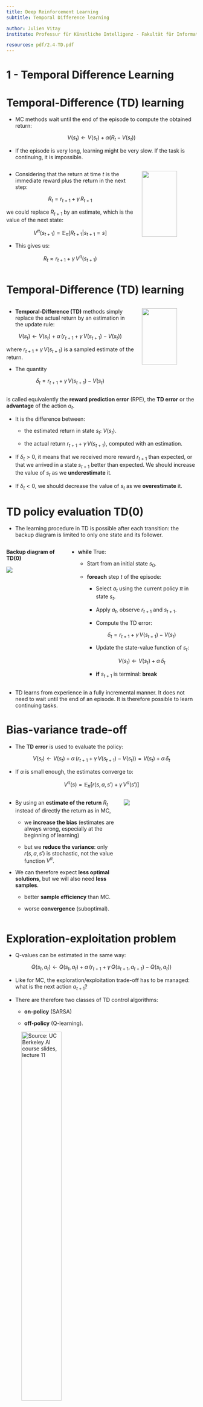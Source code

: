 ```yaml
---
title: Deep Reinforcement Learning
subtitle: Temporal Difference learning

author: Julien Vitay
institute: Professur für Künstliche Intelligenz - Fakultät für Informatik

resources: pdf/2.4-TD.pdf
---
```


# 1 - Temporal Difference Learning

# Temporal-Difference (TD) learning


* MC methods wait until the end of the episode to compute the obtained return:

$$
    V(s_t) \leftarrow V(s_t) + \alpha (R_t - V(s_t))
$$

* If the episode is very long, learning might be very slow. If the task is continuing, it is impossible.

::: {.columns}
::: {.column width=70%}

* Considering that the return at time $t$ is the immediate reward plus the return in the next step:

$$
    R_t = r_{t+1} + \gamma \,  R_{t+1}
$$

we could replace $R_{t+1}$ by an estimate, which is the value of the next state:

$$V^\pi(s_{t+1}) = \mathbb{E}_\pi [R_{t+1} | s_{t+1}=s]$$

* This gives us:

$$R_t \approx r_{t+1} + \gamma \,  V^\pi(s_{t+1})$$

:::
::: {.column width=30%}

![](img/MCTD.svg){width=80%}

:::
:::

# Temporal-Difference (TD) learning

::: {.columns}
::: {.column width=70%}


* **Temporal-Difference (TD)** methods simply replace the actual return by an estimation in the update rule:

$$
    V(s_t) \leftarrow V(s_t) + \alpha \, (r_{t+1} + \gamma \, V(s_{t+1}) - V(s_t))
$$

where $r_{t+1} + \gamma\, V(s_{t+1})$ is a sampled estimate of the return.

* The quantity

$$\delta_t = r_{t+1} + \gamma \, V(s_{t+1}) - V(s_t)$$

:::
::: {.column width=30%}

![](img/MCTD.svg){width=80%}

:::
:::


is called equivalently the **reward prediction error** (RPE), the **TD error** or the **advantage** of the action $a_t$. 

* It is the difference between:

    * the estimated return in state $s_t$: $V(s_t)$.

    * the actual return $r_{t+1} + \gamma \, V(s_{t+1})$, computed with an estimation.

* If $\delta_t > 0$, it means that we received more reward $r_{t+1}$ than expected, or that we arrived in a state $s_{t+1}$ better than expected. We should increase the value of $s_t$ as we **underestimate** it.

* If $\delta_t < 0$, we should decrease the value of $s_t$ as we **overestimate** it.


# TD policy evaluation TD(0)

* The learning procedure in TD is possible after each transition: the backup diagram is limited to only one state and its follower.

::: {.columns}
::: {.column width=30%}

**Backup diagram of TD(0)**

![](img/backup-TD.png)

:::
::: {.column width=70%}


* **while** True:

    * Start from an initial state $s_0$.

    * **foreach** step $t$ of the episode:

        * Select $a_t$ using the current policy $\pi$ in state $s_t$.

        * Apply $a_t$, observe $r_{t+1}$ and $s_{t+1}$.

        * Compute the TD error:

        $$\delta_t = r_{t+1} + \gamma \, V(s_{t+1}) - V(s_t)$$

        * Update the state-value function of $s_t$:

        $$
            V(s_t) \leftarrow V(s_t) + \alpha \, \delta_t
        $$

        * **if** $s_{t+1}$ is terminal: **break**

:::
:::


* TD learns from experience in a fully incremental manner. It does not need to wait until the end of an episode. It is therefore possible to learn continuing tasks. 


# Bias-variance trade-off

* The **TD error** is used to evaluate the policy:

$$
    V(s_t) \leftarrow V(s_t) + \alpha \, (r_{t+1} + \gamma \, V(s_{t+1}) - V(s_t)) = V(s_t) + \alpha \, \delta_t
$$

* If $\alpha$ is small enough, the estimates converge to:

$$V^\pi(s) = \mathbb{E}_\pi [r(s, a, s') + \gamma \, V^\pi(s')]$$

::: {.columns}
::: {.column width=60%}


* By using an **estimate of the return** $R_t$ instead of directly the return as in MC, 

    * we **increase the bias** (estimates are always wrong, especially at the beginning of learning) 

    * but we **reduce the variance**: only $r(s, a, s')$ is stochastic, not the value function $V^\pi$.

* We can therefore expect **less optimal solutions**, but we will also need **less samples**.

    * better **sample efficiency** than MC.

    * worse **convergence** (suboptimal).


:::
::: {.column width=40%}


![](img/biasvariance3.png)

:::
:::

# Exploration-exploitation problem


* Q-values can be estimated in the same way:

$$
    Q(s_t, a_t) \leftarrow Q(s_t, a_t) + \alpha \, (r_{t+1} + \gamma \, Q(s_{t+1}, a_{t+1}) - Q(s_t, a_t))
$$

* Like for MC, the exploration/exploitation trade-off has to be managed: what is the next action $a_{t+1}$? 

* There are therefore two classes of TD control algorithms:

    * **on-policy** (SARSA)

    * **off-policy** (Q-learning).


![Source: UC Berkeley AI course [slides](http://ai.berkeley.edu/lecture_slides.html), [lecture 11](http://ai.berkeley.edu/slides/Lecture%2011%20--%20Reinforcement%20Learning%20II/SP14%20CS188%20Lecture%2011%20--%20Reinforcement%20Learning%20II.pptx)](img/exploration_vs_exploitation.png){width=50%}

# SARSA: On-policy TD control


* **SARSA** (state-action-reward-state-action) updates the value of a state-action pair by using the predicted value of the next state-action pair according to the current policy.

::: {.columns}
::: {.column width=100%}

![](img/rl-sequence.png){width=50%}

:::
::: {.column width=0%}

:::
:::

* When arriving in $s_{t+1}$ from $(s_t, a_t)$, we already sample the next action:

$$a_{t+1} \sim \pi(s_{t+1}, a)$$

* We can now update the value of $(s_t, a_t)$:

$$
    Q(s_t, a_t) \leftarrow Q(s_t, a_t) + \alpha \, (r_{t+1} + \gamma \, Q(s_{t+1}, a_{t+1}) - Q(s_t, a_t))
$$

* The next action $a_{t+1}$ will **have to** be executed next: SARSA is **on-policy**. You cannot change your mind and execute another $a_{t+1}$.

* The learned policy must be $\epsilon$-soft (stochastic) to ensure exploration.

* SARSA converges to the optimal policy if $\alpha$ is small enough and if $\epsilon$ (or $\tau$) slowly decreases to 0.



# SARSA: On-policy TD control

:::{}
![](img/rl-sequence.png){width=50%}
:::

* **while** True:

    * Start from an initial state $s_0$ and select $a_0$ using the current policy $\pi$.

    * **foreach** step $t$ of the episode:

        * Apply $a_{t}$, observe $r_{t+1}$ and $s_{t+1}$.

        * Select $a_{t+1}$ using the current **stochastic** policy $\pi$.

        * Update the action-value function of $(s_t, a_t)$:

        $$ Q(s_t, a_t) \leftarrow Q(s_t, a_t) + \alpha \, (r_{t+1} + \gamma \, Q(s_{t+1}, a_{t+1})  - Q(s_t, a_t)) $$

        * Improve the stochastic policy, e.g:

        $$
            \pi(s_t, a) = \begin{cases}
                            1 - \epsilon \; \text{if} \; a = \text{argmax} \, Q(s_t, a) \\
                            \frac{\epsilon}{|\mathcal{A}(s_t) -1|} \; \text{otherwise.} \\
                          \end{cases}
        $$

        * **if** $s_{t+1}$ is terminal: **break**


# Q-learning: Off-policy TD control

* SARSA estimates the return using the next action sampled from the learned policy.

$$
    R_t \approx r_{t+1} + \gamma \,  Q^\pi(s_{t+1}, a_{t+1})
$$

* As the learned policy is stochastic, the Q-value of the next action will have a **high variance**.

![](img/epsilonggreedy-example.png){width=40%}

* The greedy action in the next state, the one with the highest Q-value, will not change from sample to sample: it can provide a more stable (less variance) estimate of the return:

$$
    R_t \approx r_{t+1} + \gamma \,  \max_a  Q^\pi(s_{t+1}, a_{t+1}) \approx r_{t+1} + \gamma \, \max_a   Q^*(s_{t+1}, a_{t+1})
$$

* We implicitly use the **Bellman optimality equation**.

# Q-learning: Off-policy TD control

* **Q-learning** approximates the optimal action-value function $Q^*$ independently of the current policy, using the greedy action in the next state.

$$Q(s_t, a_t) \leftarrow Q(s_t, a_t) + \alpha \, (r_{t+1} + \gamma \, \max_a Q(s_{t+1}, a) - Q(s_t, a_t))$$

* The next action $a_{t+1}$ can be generated by a behavior policy: Q-learning is **off-policy**.

* The learned policy can be deterministic.

* The behavior policy can be an $\epsilon$-soft policy derived from $Q$ or expert knowledge.  

* The behavior policy only needs to visit all state-action pairs during learning to ensure optimality.

# Q-learning: Off-policy TD control

* **while** True:

    * Start from an initial state $s_0$.

    * **foreach** step $t$ of the episode:

        * Select $a_{t}$ using the behavior policy $b$ (e.g. derived from $\pi$).

        * Apply $a_t$, observe $r_{t+1}$ and $s_{t+1}$.

        * Update the action-value function of $(s_t, a_t)$:

        $$Q(s_t, a_t) \leftarrow Q(s_t, a_t) + \alpha \, (r_{t+1} + \gamma \, \max_a Q(s_{t+1}, a) - Q(s_t, a_t))$$

        * Improve greedily the learned policy:
        
        $$\pi(s_t, a) = \begin{cases}
                        1\; \text{if} \; a = \text{argmax} \, Q(s_t, a) \\
                        0 \; \text{otherwise.} \\
                      \end{cases}
        $$


        * **if** $s_{t+1}$ is terminal: **break**

# No need for importance sampling in Q-learning

* In off-policy Monte Carlo, Q-values are estimated using the return of the rest of the episode on average:

$$Q^\pi(s, a) = \mathbb{E}_{\tau \sim \rho_b}[\rho_{0:T-1} \, R(\tau) | s_0 = s, a_0=a]$$

* As the rest of the episode is generated by $b$, we need to correct the returns using the importance sampling weight.

* In Q-learning, Q-values are estimated using other estimates:

$$
    Q^\pi(s, a) = \mathbb{E}_{s_t \sim \rho_b, a_t \sim b}[ r_{t+1} + \gamma \, \max_a Q^\pi(s_{t+1}, a) | s_t = s, a_t=a]
$$

* As we only sample **transitions** using $b$ and not episodes, there is no need to correct the returns:

    * The returns use estimates $Q^\pi$, which depend on $\pi$ and not $b$.

    * The immediate reward $r_{t+1}$ is stochastic, but is the same whether you sample $a_t$ from $\pi$ or from $b$.


<!--
# Q-learning: Gridworld example

::: {.columns}
::: {.column width=50%}


![](img/gridworld.png)

:::
::: {.column width=50%}


* **States:** position of the red rectangle in the grid.

* **Action:** left, right, up, down.

* **Rewards:** 

    * +100 for the blue circle

    * -100 for the green triangles

    * -1 otherwise.

* You will implement this in the exercises.

:::
:::
-->


# Temporal Difference learning

* **Temporal Difference** allow to learn Q-values from single transitions instead of complete episodes.

* MC methods can only be applied to episodic problems, while TD works for continuing tasks.

* MC and TD methods are **model-free**: you do not need to know anything about the environment ($p(s' |s, a)$ and $r(s, a, s')$) to learn.

* The **exploration-exploitation** dilemma must be dealt with:

    * **On-policy** TD (SARSA) follows the learned stochastic policy.

    $$
        Q(s, a) \leftarrow Q(s, a) + \alpha \, (r(s, a, s') + \gamma \, Q(s', a') - Q(s, a))
    $$

    * **Off-policy** TD (Q-learning) follows a behavior policy and learns a deterministic policy.

    $$
        Q(s, a) \leftarrow Q(s, a) + \alpha \, (r(s, a, s') + \gamma \, \max_a Q(s', a) - Q(s, a))
    $$

* TD uses **bootstrapping** like DP: it uses other estimates to update one estimate. 

* Q-learning is the go-to method in tabular RL.


# Optimal control with Q-learning


{{< youtube XiigTGKZfks >}}



# 2 - Actor-critic methods

# Actor-critic methods

* The TD error after each transition $(s_t, a_t, r_{t+1}, s_{t+1})$:

$$ \delta_t = r_{t+1} + \gamma V(s_{t+1}) - V(s_t)$$

tells us how good the action $a_t$ was compared to our expectation $V(s_t)$.

* When the advantage $\delta_t > 0$, this means that the action lead to a better reward or a better state than what was expected by $V(s_t)$, which is a **good surprise**, so the action should be reinforced (selected again) and the value of that state increased.

* When $\delta_t < 0$, this means that the previous estimation of $(s_t, a_t)$ was too high (**bad surprise**), so the action should be avoided in the future and the value of the state reduced.


![Source: <https://www.freecodecamp.org/news/an-intro-to-advantage-actor-critic-methods-lets-play-sonic-the-hedgehog-86d6240171d/>](img/actor-critic-example.png){width=50%}



# Actor-critic methods

::: {.columns}
::: {.column width=50%}


![](img/actorcritic.png){width=60%}

:::
::: {.column width=50%}


* Actor-critic methods are TD methods that have a separate memory structure to explicitly represent the policy and the value function.

* The policy $\pi$ is implemented by the **actor**, because it is used to select actions.

* The estimated values $V(s)$ are implemented by the **critic**, because it criticizes the actions made by the actor.

:::
:::


* The critic computes the **TD error** or **1-step advantage**:

$$\delta_t = r_{t+1} + \gamma \, V(s_{t+1}) - V(s_t)$$

* This scalar signal is the output of the critic and drives learning in both the actor and the critic.


# Actor-critic methods

::: {.columns}
::: {.column width=30%}


![](img/actorcritic.png)

:::
::: {.column width=70%}



* TD error after each transition:

$$ \delta_t = r_{t+1} + \gamma V(s_{t+1}) - V(s_t)$$

* The critic is updated using this scalar signal:

$$ V(s_t) \leftarrow V(s_t) + \alpha \, \delta_t$$

* The actor is updated according to this TD error signal. For example a softmax actor over preferences:


:::
:::

$$
\begin{cases}
p(s_t, a_t) \leftarrow p(s_t, a_t) + \beta \, \delta_t \\
\\
\pi(s, a) = \dfrac{\exp{p(s, a)}}{\sum_b \exp{p(s, b)}} \\
\end{cases}
$$



* When $\delta_t >0$, the preference is increased, so the probability of selecting it again increases.

* When $\delta_t <0$, the preference is decreased, so the probability of selecting it again decreases.


# Actor-critic algorithm with preferences

* Start in $s_0$. Initialize the preferences $p(s,a)$ for each state action pair and the critic $V(s)$ for each state.

* **foreach** step $t$:

    * Select $a_t$ using the **actor** $\pi$ in state $s_t$:

    $$\pi(s_t, a) = \frac{\exp{p(s, a)}}{\sum_b \exp{p(s, b)}}$$

    * Apply $a_t$, observe $r_{t+1}$ and $s_{t+1}$.

    * Compute the TD error in $s_t$ using the **critic**:

    $$
        \delta_t = r_{t+1} + \gamma \, V(s_{t+1}) - V(s_t)
    $$

    * Update the **actor**:

    $$
        p(s_t, a_t) \leftarrow p(s_t, a_t) + \beta \, \delta_t
    $$

    * Update the **critic**:

    $$
        V(s_t) \leftarrow V(s_t) + \alpha \, \delta_t
    $$



# Actor-critic methods

::: {.columns}
::: {.column width=60%}


* The advantage of the separation between the actor and the critic is that now the actor can take any form (preferences, linear approximation, deep networks).

* It requires minimal computation in order to select the actions, in particular when the action space is huge or even continuous.

* It can learn stochastic policies, which is particularly useful in non-Markov problems.


:::
::: {.column width=34%}

![](img/actorcritic-perceptron.jpg)

:::
:::


* **It is obligatory to learn on-policy:** 

    * the critic must evaluate the actions taken by the current actor.
    
    * the actor must learn from the current critic, not "old" V-values.


# 3 - Eligibility traces and advantage estimation

# Bias-variance trade-off

::: {.columns}
::: {.column width=50%}


![](img/biasvariance.png)

:::
::: {.column width=50%}


* MC has **high variance, zero bias**:

    * Good convergence properties. We are more likely to find the optimal policy.

    * Not very sensitive to initial estimates.

    * Very simple to understand and use.

    * Needs a lot of transitions to converge.

* TD has **low variance, some bias**:
    
    * More **sample efficient** than MC.
    
    * TD(0) converges to $V^\pi(s)$ (but not always with function approximation). 
    
    * The bias implies that the policy might be suboptimal.
    
    * More sensitive to initial values (bootstrapping).

:::
:::



# Drawback of learning from single transitions

![](img/gridworld-lambda.png){width=60%}

* When the reward function is sparse (e.g. only at the end of a game), only the last action, leading to that reward, will be updated the first time in TD.

$$
    Q(s, a) \leftarrow Q(s, a) + \alpha \, (r(s, a, s') + \gamma \, \max_a Q(s', a) - Q(s, a))
$$

* The previous actions, which were equally important in obtaining the reward, will only be updated the next time they are visited.

* This makes learning very slow: if the path to the reward has $n$ steps, you will need to repeat the same episode at least $n$ times to learn the Q-value of the first action. 

# n-step advantage

::: {.columns}
::: {.column width=40%}


![](img/nstep.png){width=80%}

:::
::: {.column width=60%}


* Optimally, we would like a trade-off between: 

    * TD (only one state/action is updated each time, small variance but significant bias)

    * Monte Carlo (all states/actions in an episode are updated, no bias but huge variance).

* In **n-step TD prediction**, the next $n$ rewards are used to estimate the return, the rest is approximated.

:::
:::


* The **n-step return** is the discounted sum of the $n$ next rewards is computed as in MC plus the predicted value at step $t+n$ which replaces the rest as in TD.

$$
    R^n_t = \sum_{k=0}^{n-1} \gamma^{k} \, r_{t+k+1} + \gamma^n \,  V(s_{t+n}) 
$$

* We can update the value of the state with this n-step return:

$$
    V(s_t) \leftarrow V(s_t) + \alpha \, (R^n_t - V (s_t))
$$



# n-step advantage

::: {.columns}
::: {.column width=50%}


* The **n-step advantage** at time $t$ is:

$$
A^n_t = \sum_{k=0}^{n-1} \gamma^{k} \, r_{t+k+1} + \gamma^n \,  V(s_{t+n}) - V (s_t)
$$

* It is easy to check that the **TD error** is the 1-step advantage:

$$
    \delta_t = A^1_t = r_{t+1} + \gamma \, V(s_{t+1}) - V(s_t)
$$




:::
::: {.column width=50%}


![Credit: S. Levine](img/nstep-principle.png)

:::
:::



* As you use more "real" rewards, you **reduce the bias** of Q-learning.

* As you use estimates for the rest of the episode, you **reduce the variance** of MC methods.

* But how to choose $n$?


# Eligibility traces : forward view

::: {.columns}
::: {.column width=50%}

* One solution is to **average** the n-step returns, using a discount factor $\lambda$ :

$$R^\lambda_t = (1  - \lambda) \, \sum_{n=1}^\infty \lambda^{n-1} \, R^n_t$$


* The term $1- \lambda$ is there to ensure that the coefficients $\lambda^{n-1}$ sum to one.

$$\sum_{n=1}^\infty \lambda^{n-1} = \dfrac{1}{1 - \lambda}$$


* Each reward $r_{t+k+1}$ will count multiple times in the $\lambda$-return. Distant rewards are discounted by $\lambda^k$ in addition to $\gamma^k$.

* Large n-step returns (MC) should not have as much importance as small ones (TD), as they have a high variance.

:::
::: {.column width=50%}

![](img/eligibility-forward.png){width=80%}

![](img/eligibility-forward-decay.png)


:::
:::




# Eligibility traces : forward view

* To understand the role of $\lambda$, let's split the infinite sum w.r.t the end of the episode at time $T$. n-step returns with $n \geq T$ all have a MC return of $R_t$:

$$R^\lambda_t = (1  - \lambda) \, \sum_{n=1}^{T-t-1} \lambda^{n-1} \, R^n_t + \lambda^{T-t-1} \, R_t$$

* $\lambda$ controls the bias-variance trade-off:

    * If $\lambda=0$, the $\lambda$-return is equal to $R^1_t = r_{t+1} + \gamma \, V(s_{t+1})$, i.e. TD: high bias, low variance.

    * If $\lambda=1$, the $\lambda$-return is equal to $R_t = \sum_{k=0}^{\infty} \gamma^{k} \, r_{t+k+1}$, i.e. MC: low bias, high variance.

* This **forward view** of eligibility traces implies to look at all future rewards until the end of the episode to perform a value update. This prevents online learning using single transitions.

![](img/eligibility-forward-view.png){width=40%}



# Eligibility traces : backward view

::: {.columns}
::: {.column width=40%}

![](img/eligibility-backwards.png)

:::
::: {.column width=60%}

![](img/traces.png)

:::
:::

::: {.columns}
::: {.column width=50%}

* Another view on eligibility traces is that the  **TD reward prediction error** at time $t$ is sent backwards in time:

$$
 \delta_t = r_{t+1} + \gamma V(s_{t+1}) - V(s_t)
$$

* Every state $s$ previously visited during the episode will be updated proportionally to the current TD error and an **eligibility trace** $e_t(s)$:

$$
    V(s) \leftarrow V(s) + \alpha \, \delta_t \, e_t(s)
$$

::: 
::: {.column width=50%}

* The eligibility trace defines since how long the state was visited:

$$
    e_t(s) = \begin{cases}
                \gamma \, \lambda \, e_{t-1}(s) \qquad\qquad \text{if} \quad s \neq s_t \\
                e_{t-1}(s) + 1 \qquad \text{if} \quad s = s_t \\
            \end{cases}
$$

* $\lambda$ defines how important is a future TD error for the current state.

:::
:::

# TD($\lambda$) algorithm: policy evaluation

* **foreach** step $t$ of the episode:

    * Select $a_t$ using the current policy $\pi$ in state $s_t$, observe $r_{t+1}$ and $s_{t+1}$.

    * Compute the TD error in $s_t$:

    $$
        \delta_t = r_{t+1} + \gamma \, V(s_{t+1}) - V(s_t)
    $$

    * Increment the trace of $s_t$:

    $$
        e_{t+1}(s_t) = e_t(s_t) + 1
    $$

    * **foreach** state $s \in [s_o, \ldots, s_t]$ in the episode:

        * Update the state value function:

        $$
            V(s) \leftarrow V(s) + \alpha \, \delta_t \, e_t(s)
        $$

        * Decay the eligibility trace:

        $$
            e_{t+1}(s) = \lambda \, \gamma \, e_t(s)
        $$

    * **if** $s_{t+1}$ is terminal: **break**


# Eligibility traces

![](img/gridworld-lambda.png){width=70%}

* The backward view of eligibility traces can be applied on single transitions, given we know the history of visited states and maintain a trace for each of them.

* Eligibility traces are a very useful way to speed learning up in TD methods and control the bias/variance trade-off.

* This modification can be applied to all TD methods: TD($\lambda$) for states, SARSA($\lambda$) and Q($\lambda$) for actions.

* The main drawback is that we need to keep a trace for ALL possible state-action pairs: memory consumption. Clever programming can limit this issue.

* The value of $\lambda$ has to be carefully chosen for the problem: perhaps initial actions are random and should not be reinforced.

* If your problem is not strictly Markov (POMDP), eligibility traces can help as they update the history!

